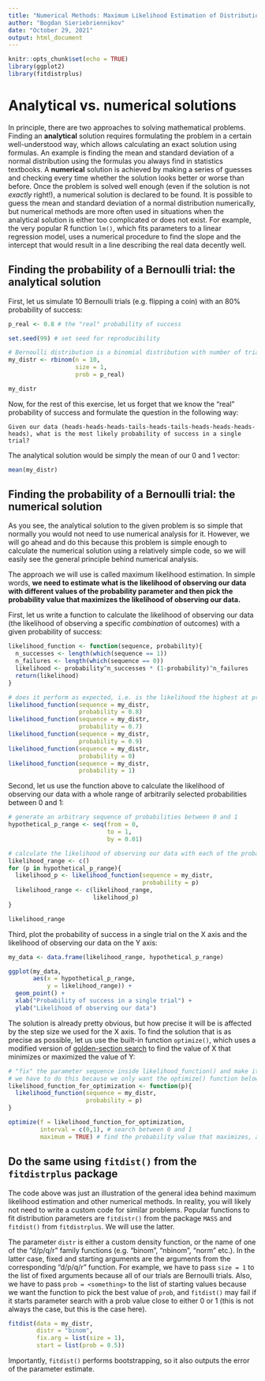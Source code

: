 ```yaml
---
title: "Numerical Methods: Maximum Likelihood Estimation of Distribution Parameters"
author: "Bogdan Sieriebriennikov"
date: "October 29, 2021"
output: html_document
---
```


```r
knitr::opts_chunk$set(echo = TRUE)
library(ggplot2)
library(fitdistrplus)
```

# Analytical vs. numerical solutions

In principle, there are two approaches to solving mathematical problems. Finding an **analytical** solution requires formulating the problem in a certain well-understood way, which allows calculating an exact solution using formulas. An example is finding the mean and standard deviation of a normal distribution using the formulas you always find in statistics textbooks. A **numerical** solution is achieved by making a series of guesses and checking every time whether the solution looks better or worse than before. Once the problem is solved well enough (even if the solution is not *exactly* right!), a numerical solution is declared to be found. It is possible to guess the mean and standard deviation of a normal distribution numerically, but numerical methods are more often used in situations when the analytical solution is either too complicated or does not exist. For example, the very popular R function `lm()`, which fits parameters to a linear regression model, uses a numerical procedure to find the slope and the intercept that would result in a line describing the real data decently well.

## Finding the probability of a Bernoulli trial: the analytical solution

First, let us simulate 10 Bernoulli trials (e.g. flipping a coin) with an 80% probability of success:

```r
p_real <- 0.8 # the "real" probability of success

set.seed(99) # set seed for reproducibility

# Bernoulli distribution is a binomial distribution with number of trials (the size parameter) = 1
my_distr <- rbinom(n = 10,
                   size = 1,
                   prob = p_real)

my_distr
```

Now, for the rest of this exercise, let us forget that we know the "real" probability of success and formulate the question in the following way:

```
Given our data (heads-heads-heads-tails-heads-tails-heads-heads-heads-heads), what is the most likely probability of success in a single trial?
```

The analytical solution would be simply the mean of our 0 and 1 vector:

```r
mean(my_distr)
```



## Finding the probability of a Bernoulli trial: the numerical solution

As you see, the analytical solution to the given problem is so simple that normally you would not need to use numerical analysis for it. However, we will go ahead and do this because this problem is simple enough to calculate the numerical solution using a relatively simple code, so we will easily see the general principle behind numerical analysis.

The approach we will use is called maximum likelihood estimation. In simple words, **we need to estimate what is the likelihood of observing our data with different values of the probability parameter and then pick the probability value that maximizes the likelihood of observing our data.**

First, let us write a function to calculate the likelihood of observing our data (the likelihood of observing a specific *combination* of outcomes) with a given probability of success:

```r
likelihood_function <- function(sequence, probability){
  n_successes <- length(which(sequence == 1))
  n_failures <- length(which(sequence == 0))
  likelihood <- probability^n_successes * (1-probability)^n_failures
  return(likelihood)
}

# does it perform as expected, i.e. is the likelihood the highest at probability = 0.8 and lower at other values?
likelihood_function(sequence = my_distr,
                    probability = 0.8)
likelihood_function(sequence = my_distr,
                    probability = 0.7)
likelihood_function(sequence = my_distr,
                    probability = 0.9)
likelihood_function(sequence = my_distr,
                    probability = 0)
likelihood_function(sequence = my_distr,
                    probability = 1)
```

Second, let us use the function above to calculate the likelihood of observing our data with a whole range of arbitrarily selected probabilities between 0 and 1:

```r
# generate an arbitrary sequence of probabilities between 0 and 1
hypothetical_p_range <- seq(from = 0,
                            to = 1,
                            by = 0.01)

# calculate the likelihood of observing our data with each of the probability values above
likelihood_range <- c()
for (p in hypothetical_p_range){
  likelihood_p <- likelihood_function(sequence = my_distr,
                                      probability = p)
  likelihood_range <- c(likelihood_range,
                        likelihood_p)
}

likelihood_range
```

Third, plot the probability of success in a single trial on the X axis and the likelihood of observing our data on the Y axis:

```r
my_data <- data.frame(likelihood_range, hypothetical_p_range)

ggplot(my_data,
       aes(x = hypothetical_p_range,
           y = likelihood_range)) +
  geom_point() +
  xlab("Probability of success in a single trial") +
  ylab("Likelihood of observing our data")
```

The solution is already pretty obvious, but how precise it will be is affected by the step size we used for the X axis. To find the solution that is as precise as possible, let us use the built-in function `optimize()`, which uses a modified version of [golden-section search](https://en.wikipedia.org/wiki/Golden-section_search) to find the value of X that minimizes or maximized the value of Y:

```r
# "fix" the parameter sequence inside likelihood_function() and make it always equal to my_distr
# we have to do this because we only want the optimize() function below to find the probability parameter
likelihood_function_for_optimization <- function(p){
  likelihood_function(sequence = my_distr,
                      probability = p)
}

optimize(f = likelihood_function_for_optimization,
         interval = c(0,1), # search between 0 and 1
         maximum = TRUE) # find the probability value that maximizes, and not minimizes, the likelihood
```



## Do the same using `fitdist()` from the `fitdistrplus` package

The code above was just an illustration of the general idea behind maximum likelihood estimation and other numerical methods. In reality, you will likely not need to write a custom code for similar problems. Popular functions to fit distribution parameters are `fitdistr()` from the package `MASS` and `fitdist()` from `fitdistrplus`. We will use the latter.

The parameter `distr` is either a custom density function, or the name of one of the "d/p/q/r" family functions (e.g. "binom", "nbinom", "norm" etc.). In the latter case, fixed and starting arguments are the arguments from the corresponding "d/p/q/r" function. For example, we have to pass `size = 1` to the list of fixed arguments because all of our trials are Bernoulli trials. Also, we have to pass `prob = <something>` to the list of starting values because we want the function to pick the best value of `prob`, and `fitdist()` may fail if it starts parameter search with a prob value close to either 0 or 1 (this is not always the case, but this is the case here).

```r
fitdist(data = my_distr,
        distr = "binom",
        fix.arg = list(size = 1),
        start = list(prob = 0.5))
```

Importantly, `fitdist()` performs bootstrapping, so it also outputs the error of the parameter estimate.


